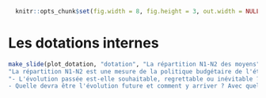 
```r
  knitr::opts_chunk$set(fig.width = 8, fig.height = 3, out.width = NULL, out.height = "45%", fig.align="center")
```


# Les dotations internes 


```r
make_slide(plot_dotation, "dotation", "La répartition N1-N2 des moyens", 
"La répartition N1-N2 est une mesure de la politique budgétaire de l'établissement. Elle indique à la fois comment les trois missions principales (enseignement, recherche et vie étudiante) sont soutenues, indépendament des charges incompressibles. Il s'agit des dotations aux composantes d'enseignement et de recherche (UFR, laboratoires...), soit en crédits de base, soit sous forme d'appels à projets internes (AAPI).",
"- L'évolution passée est-elle souhaitable, regrettable ou inévitable ?
- Quelle devra être l'évolution future et comment y arriver ? Avec quelle priorité ? ")
```

